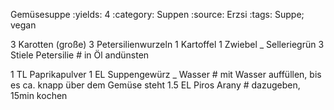 Gemüsesuppe
:yields: 4
:category: Suppen
:source: Erzsi
:tags: Suppe; vegan

3 Karotten (große)
3 Petersilienwurzeln
1 Kartoffel
1 Zwiebel
_ Selleriegrün
3 Stiele Petersilie
# in Öl andünsten

1 TL Paprikapulver
1 EL Suppengewürz
_ Wasser
# mit Wasser auffüllen, bis es ca. knapp über dem Gemüse steht
1.5 EL Piros Arany
# dazugeben, 15min kochen
